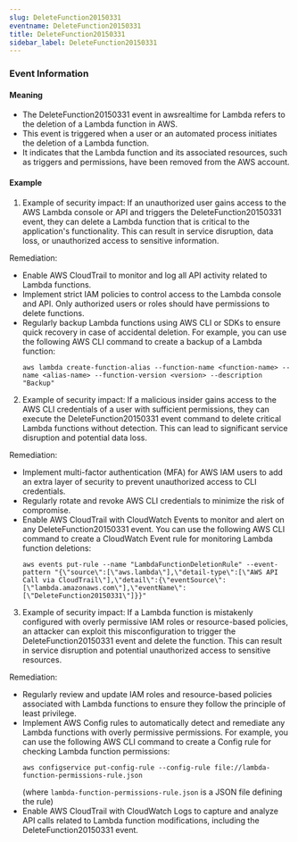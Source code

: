 ```yaml
--- 
slug: DeleteFunction20150331
eventname: DeleteFunction20150331
title: DeleteFunction20150331
sidebar_label: DeleteFunction20150331
---
```

                       
### Event Information

#### Meaning

- The DeleteFunction20150331 event in awsrealtime for Lambda refers to the deletion of a Lambda function in AWS.
- This event is triggered when a user or an automated process initiates the deletion of a Lambda function.
- It indicates that the Lambda function and its associated resources, such as triggers and permissions, have been removed from the AWS account.

#### Example

1. Example of security impact: If an unauthorized user gains access to the AWS Lambda console or API and triggers the DeleteFunction20150331 event, they can delete a Lambda function that is critical to the application's functionality. This can result in service disruption, data loss, or unauthorized access to sensitive information.

Remediation:
- Enable AWS CloudTrail to monitor and log all API activity related to Lambda functions.
- Implement strict IAM policies to control access to the Lambda console and API. Only authorized users or roles should have permissions to delete functions.
- Regularly backup Lambda functions using AWS CLI or SDKs to ensure quick recovery in case of accidental deletion. For example, you can use the following AWS CLI command to create a backup of a Lambda function:
  ```
  aws lambda create-function-alias --function-name <function-name> --name <alias-name> --function-version <version> --description "Backup"
  ```

2. Example of security impact: If a malicious insider gains access to the AWS CLI credentials of a user with sufficient permissions, they can execute the DeleteFunction20150331 event command to delete critical Lambda functions without detection. This can lead to significant service disruption and potential data loss.

Remediation:
- Implement multi-factor authentication (MFA) for AWS IAM users to add an extra layer of security to prevent unauthorized access to CLI credentials.
- Regularly rotate and revoke AWS CLI credentials to minimize the risk of compromise.
- Enable AWS CloudTrail with CloudWatch Events to monitor and alert on any DeleteFunction20150331 event. You can use the following AWS CLI command to create a CloudWatch Event rule for monitoring Lambda function deletions:
  ```
  aws events put-rule --name "LambdaFunctionDeletionRule" --event-pattern "{\"source\":[\"aws.lambda\"],\"detail-type\":[\"AWS API Call via CloudTrail\"],\"detail\":{\"eventSource\":[\"lambda.amazonaws.com\"],\"eventName\":[\"DeleteFunction20150331\"]}}"
  ```

3. Example of security impact: If a Lambda function is mistakenly configured with overly permissive IAM roles or resource-based policies, an attacker can exploit this misconfiguration to trigger the DeleteFunction20150331 event and delete the function. This can result in service disruption and potential unauthorized access to sensitive resources.

Remediation:
- Regularly review and update IAM roles and resource-based policies associated with Lambda functions to ensure they follow the principle of least privilege.
- Implement AWS Config rules to automatically detect and remediate any Lambda functions with overly permissive permissions. For example, you can use the following AWS CLI command to create a Config rule for checking Lambda function permissions:
  ```
  aws configservice put-config-rule --config-rule file://lambda-function-permissions-rule.json
  ```
  (where `lambda-function-permissions-rule.json` is a JSON file defining the rule)
- Enable AWS CloudTrail with CloudWatch Logs to capture and analyze API calls related to Lambda function modifications, including the DeleteFunction20150331 event.


 